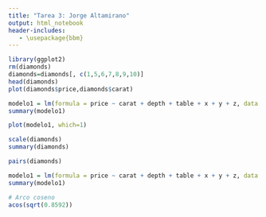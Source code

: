 ```yaml
---
title: "Tarea 3: Jorge Altamirano"
output: html_notebook
header-includes:
   - \usepackage{bbm}
---
```



```r
library(ggplot2)
rm(diamonds)
diamonds=diamonds[, c(1,5,6,7,8,9,10)]
head(diamonds)
plot(diamonds$price,diamonds$carat)
```



```r
modelo1 = lm(formula = price ~ carat + depth + table + x + y + z, data = diamonds)
summary(modelo1)
```
```r
plot(modelo1, which=1)
```


```r
scale(diamonds)
summary(diamonds)
```

```r
pairs(diamonds)
```

```r
modelo1 = lm(formula = price ~ carat + depth + table + x + y + z, data = diamonds)
summary(modelo1)
```
```r
# Arco coseno
acos(sqrt(0.8592))
```

